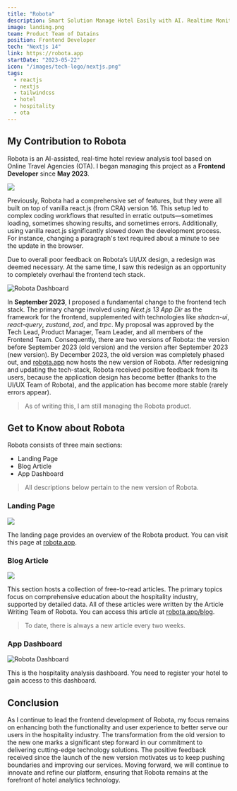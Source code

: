 ```yaml
---
title: "Robota"
description: Smart Solution Manage Hotel Easily with AI. Realtime Monitoring of Competitor Prices. Respond to Guest Reviews Quickly.
image: landing.png
team: Product Team of Datains
position: Frontend Developer
tech: "Nextjs 14"
link: https://robota.app
startDate: "2023-05-22"
icon: "/images/tech-logo/nextjs.png"
tags:
  - reactjs
  - nextjs
  - tailwindcss
  - hotel
  - hospitality
  - ota
---
```


## My Contribution to Robota

Robota is an AI-assisted, real-time hotel review analysis tool based on Online Travel Agencies (OTA). I began managing this project as a **Frontend Developer** since **May 2023**.

<Image
  src="old-dashboard.png"
  full
  caption="Old version of Robota Dashboard"
/>

Previously, Robota had a comprehensive set of features, but they were all built on top of vanilla react.js (from CRA) version 16. This setup led to complex coding workflows that resulted in erratic outputs—sometimes loading, sometimes showing results, and sometimes errors. Additionally, using vanilla react.js significantly slowed down the development process. For instance, changing a paragraph's text required about a minute to see the update in the browser.

Due to overall poor feedback on Robota’s UI/UX design, a redesign was deemed necessary. At the same time, I saw this redesign as an opportunity to completely overhaul the frontend tech stack.

<Image
  src="dashboard.png"
  alt="Robota Dashboard"
  full
  caption="New version of Robota Dashboard"
/>

In **September 2023**, I proposed a fundamental change to the frontend tech stack. The primary change involved using _Next.js 13 App Dir_ as the framework for the frontend, supplemented with technologies like _shadcn-ui_, _react-query_, _zustand_, _zod_, and _trpc_. My proposal was approved by the Tech Lead, Product Manager, Team Leader, and all members of the Frontend Team. Consequently, there are two versions of Robota: the version before September 2023 (old version) and the version after September 2023 (new version). By December 2023, the old version was completely phased out, and [robota.app](https://robota.app) now hosts the new version of Robota. After redesigning and updating the tech-stack, Robota received positive feedback from its users, because the application design has become better (thanks to the UI/UX Team of Robota), and the application has become more stable (rarely errors appear).

> As of writing this, I am still managing the Robota product.

## Get to Know about Robota

Robota consists of three main sections:

- Landing Page
- Blog Article
- App Dashboard

> All descriptions below pertain to the new version of Robota.

### Landing Page

<Image
  src="landing.png"
  full
  caption="Landing Page of Robota"
/>

The landing page provides an overview of the Robota product. You can visit this page at [robota.app](https://robota.app).

### Blog Article

<Image
  src="blog.png"
  full
  caption="Blog"
/>

This section hosts a collection of free-to-read articles. The primary topics focus on comprehensive education about the hospitality industry, supported by detailed data. All of these articles were written by the Article Writing Team of Robota. You can access this article at [robota.app/blog](https://robota.app/blog).

> To date, there is always a new article every two weeks.

### App Dashboard

<Image
  src="dashboard.png"
  alt="Robota Dashboard"
  full
  caption="App Dashboard of Robota"
/>

This is the hospitality analysis dashboard. You need to register your hotel to gain access to this dashboard.

## Conclusion

As I continue to lead the frontend development of Robota, my focus remains on enhancing both the functionality and user experience to better serve our users in the hospitality industry. The transformation from the old version to the new one marks a significant step forward in our commitment to delivering cutting-edge technology solutions. The positive feedback received since the launch of the new version motivates us to keep pushing boundaries and improving our services. Moving forward, we will continue to innovate and refine our platform, ensuring that Robota remains at the forefront of hotel analytics technology.

